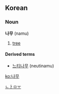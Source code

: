 ==Korean==
===Noun===
'''나무''' (namu)

# [[tree]]

====Derived terms====
*[[느티나무]] (neutinamu)

[[Category:Korean nouns|ㄴㅏㅁㅜ]]
[[ko:나무]]